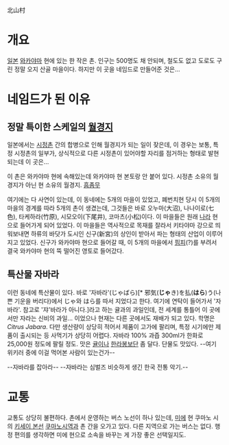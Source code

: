 北山村

= 개요 =
[[일본]] [[와카야마]] 현에 있는 한 작은 촌. 인구는 500명도 채 안되며, 철도도 없고 도로도 구린 정말 오지 산골 마을이다. 하지만 이 곳을 네임드로 만들어준 것은...

= 네임드가 된 이유 =
== 정말 특이한 스케일의 [[월경지]] ==
일본에서는 [[시정촌]] 간의 합병으로 인해 월경지가 되는 일이 잦은데, 이 경우는 보통, 특정 시정촌의 일부가, 상식적으로 다른 시정촌이 있어야할 자리를 점거하는 형태로 발현되는데 이 곳은...

이 촌은 와카야마 현에 속해있는데 와카야마 현 본토랑 안 붙어 있다. 시정촌 소유의 월경지가 아닌 현 소유의 월경지. [[흠좀무]]

여기에는 다 사연이 있는데, 이 동네에는 5개의 마을이 있었고, 폐번치현 당시 이 5개의 마을의 경계를 따라 5개의 촌이 생겼는데, 그것들은 바로 오누마(大沼), 나나이로(七色), 타케하라(竹原), 시모오이(下尾井), 코마츠(小松)이다. 이 마을들은 원래 [[나라]] 현으로 들어가게 되어 있었다. 이 마을들은 역사적으로 목재를 잘라서 키타야마 강으로 띄워보내면 하류의 바닷가 도시인 신구(新宮)의 상인이 받아서 파는 형태의 산업이 이루어지고 있었다. 신구가 와카야마 현으로 들어갈 때, 이 5개의 마을에서 [[핌피]](?)를 부려서 결국 와카야마 현의 뚝 떨어진 영토로 들어갔다.
== 특산물 자바라 ==
이런 동네에 특산물이 있다. 바로 '자바라'(じゃばら)[* 邪気('''じゃ'''き)を払('''はら''')う(나쁜 기운을 버리다)에서 じゃ와 はら를 따서 지었다고 한다. 여기에 연탁이 들어가서 '자바라'. 참고로 '쟈'바라가 아니다.]라고 하는 귤과의 과일인데, 전 세계를 통틀어 이 곳에서만 자라는 신비의 과일... 이었으나 현재는 다른 곳에서도 재배가 되고 있다. 학명은 ''Citrus Jabara''. 다만 생산량이 상당히 적어서 제품이 고가에 팔리며, 특정 시기에만 제품이 출시되는 등 사먹기가 상당히 어렵다. 자바라 100% 과즙 300ml가 한화로 25,000원 정도에 팔릴 정도. 맛은 [[귤]]이나 [[한라봉]]보단 좀 달다. 단물도 맛있다. --여기 위키러 중에 이걸 먹어본 사람이 있는건가--

--자바라를 잡아라--
--자바라는 심벌즈 비슷하게 생긴 한국 전통 악기.--
= 교통 =
교통도 상당히 불편하다. 촌에서 운영하는 버스 노선이 하나 있는데, [[미에]] 현 쿠마노 시의 [[키세이 본선]] [[쿠마노시역]]과 촌 간을 오가고 있다. 다른 지역으로 가는 버스는 없다. 행정 편의를 생각하면 미에 현으로 소속을 바꾸는 게 가장 좋은 선택일지도.
